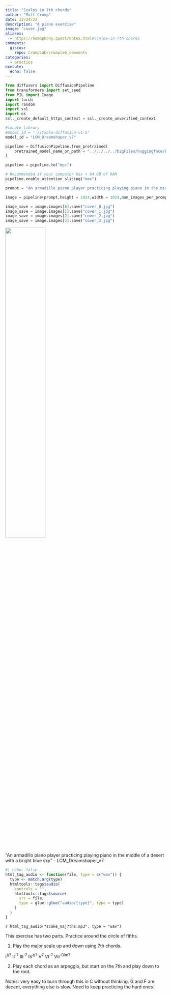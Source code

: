```yaml
---
title: "Scales in 7th chords"
author: "Matt Crump"
date: 12/24/23
description: "A piano exercise"
image: "cover.jpg"
aliases: 
  - https://homophony.quest/notes.html#scales-in-7th-chords
comments:
  giscus: 
    repo: CrumpLab/crumplab_comments
categories: 
  - practice
execute: 
  echo: false
---
```


```python
from diffusers import DiffusionPipeline
from transformers import set_seed
from PIL import Image
import torch
import random
import ssl
import os
ssl._create_default_https_context = ssl._create_unverified_context

#locate library
#model_id = "./stable-diffusion-v1-5"
model_id = "LCM_Dreamshaper_v7"

pipeline = DiffusionPipeline.from_pretrained(
	pretrained_model_name_or_path = "../../../../bigFiles/huggingface/LCM_Dreamshaper_v7/",custom_pipeline="latent_consistency_txt2img", custom_revision="main", revision="fb9c5d"
)

pipeline = pipeline.to("mps")

# Recommended if your computer has < 64 GB of RAM
pipeline.enable_attention_slicing("max")

prompt = "An armadillo piano player practicing playing piano in the middle of a desert with a bright blue sky"

image = pipeline(prompt,height = 1024,width = 1024,num_images_per_prompt = 4)

image_save = image.images[0].save("cover_0.jpg")
image_save = image.images[1].save("cover_1.jpg")
image_save = image.images[2].save("cover_2.jpg")
image_save = image.images[3].save("cover_3.jpg") 

```


![](cover.jpg){width=50% fig-align="left"}


::: column-margin
"An armadillo piano player practicing playing piano in the middle of a desert with a bright blue sky" - LCM_Dreamshaper_v7
:::

```r
#| echo: false
html_tag_audio <- function(file, type = c("wav")) {
  type <- match.arg(type)
  htmltools::tags$audio(
    controls = "",
    htmltools::tags$source(
      src = file,
      type = glue::glue("audio/{type}", type = type)
    )
  )
}

```

`r html_tag_audio("scake_maj7ths.mp3", type = "wav")`

This exercise has two parts. Practice around the circle of fifths.

1.  Play the major scale up and down using 7th chords.

I^∆7^ II^-7^ III^-7^ IV^∆7^ V^7^ VI^-7^ VII^-Dim7^

2.  Play each chord as an arpeggio, but start on the 7th and play down to the root.

Notes: very easy to burn through this in C without thinking. G and F are decent, everything else is slow. Need to keep practicing the hard ones.


